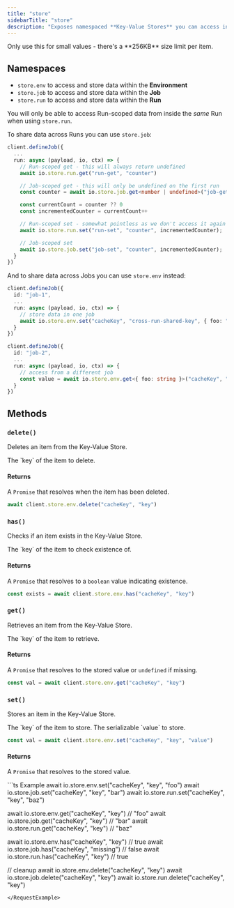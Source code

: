 ```yaml
---
title: "store"
sidebarTitle: "store"
description: "Exposes namespaced **Key-Value Stores** you can access inside of your Jobs."
---
```


<Snippet file="v2-deprecation-warning.mdx" />

<Warning>
  Only use this for small values - there's a **256KB** size limit per item.
</Warning>

## Namespaces

- `store.env` to access and store data within the **Environment**
- `store.job` to access and store data within the **Job**
- `store.run` to access and store data within the **Run**

You will only be able to access Run-scoped data from inside the _same_ Run when using `store.run`.

To share data across Runs you can use `store.job`:

```ts
client.defineJob({
  ...
  run: async (payload, io, ctx) => {
    // Run-scoped get - this will always return undefined
    await io.store.run.get("run-get", "counter")

    // Job-scoped get - this will only be undefined on the first run
    const counter = await io.store.job.get<number | undefined>("job-get", "counter")

    const currentCount = counter ?? 0
    const incrementedCounter = currentCount++

    // Run-scoped set - somewhat pointless as we don't access it again in this Run
    await io.store.run.set("run-set", "counter", incrementedCounter);

    // Job-scoped set
    await io.store.job.set("job-set", "counter", incrementedCounter);
  }
})
```

And to share data across Jobs you can use `store.env` instead:

```ts
client.defineJob({
  id: "job-1",
  ...
  run: async (payload, io, ctx) => {
    // store data in one job
    await io.store.env.set("cacheKey", "cross-run-shared-key", { foo: "bar" });
  }
})

client.defineJob({
  id: "job-2",
  ...
  run: async (payload, io, ctx) => {
    // access from a different job
    const value = await io.store.env.get<{ foo: string }>("cacheKey", "cross-run-shared-key");
  }
})
```

## Methods

### `delete()`

Deletes an item from the Key-Value Store.

<Snippet file="stable-key-param.mdx" />

<ParamField body="key" type="string" required>
  The `key` of the item to delete.
</ParamField>

#### Returns

A `Promise` that resolves when the item has been deleted.

```ts
await client.store.env.delete("cacheKey", "key")
```

### `has()`

Checks if an item exists in the Key-Value Store.

<Snippet file="stable-key-param.mdx" />

<ParamField body="key" type="string" required>
  The `key` of the item to check existence of.
</ParamField>

#### Returns

A `Promise` that resolves to a `boolean` value indicating existence.

```ts
const exists = await client.store.env.has("cacheKey", "key")
```

### `get()`

Retrieves an item from the Key-Value Store.

<Snippet file="stable-key-param.mdx" />

<ParamField body="key" type="string" required>
  The `key` of the item to retrieve.
</ParamField>

#### Returns

A `Promise` that resolves to the stored value or `undefined` if missing.

```ts
const val = await client.store.env.get("cacheKey", "key")
```

### `set()`

Stores an item in the Key-Value Store.

<Snippet file="stable-key-param.mdx" />

<ParamField body="key" type="string" required>
  The `key` of the item to store.
</ParamField>

<ParamField body="value" type="any" required>
  The serializable `value` to store.
</ParamField>

```ts
const val = await client.store.env.set("cacheKey", "key", "value")
```

#### Returns

A `Promise` that resolves to the stored value.

<RequestExample>
```ts Example
await io.store.env.set("cacheKey", "key", "foo")
await io.store.job.set("cacheKey", "key", "bar")
await io.store.run.set("cacheKey", "key", "baz")

await io.store.env.get("cacheKey", "key") // "foo"
await io.store.job.get("cacheKey", "key") // "bar"
await io.store.run.get("cacheKey", "key") // "baz"

await io.store.env.has("cacheKey", "key") // true
await io.store.job.has("cacheKey", "missing") // false
await io.store.run.has("cacheKey", "key") // true

// cleanup
await io.store.env.delete("cacheKey", "key")
await io.store.job.delete("cacheKey", "key")
await io.store.run.delete("cacheKey", "key")
```
</RequestExample>
